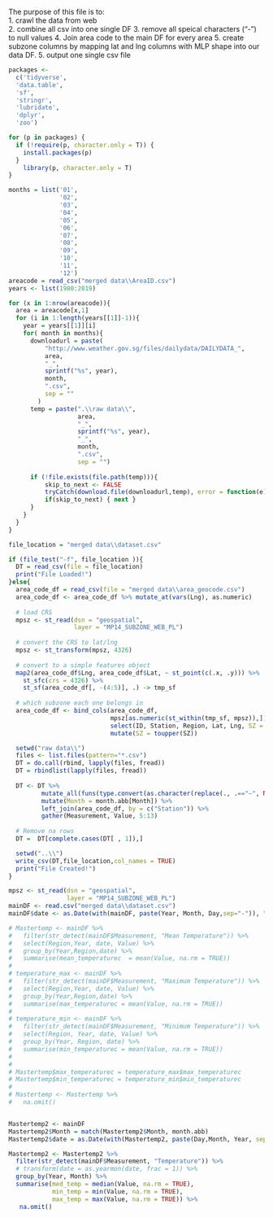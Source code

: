The purpose of this file is to: \
1. crawl the data from web \
2. combine all csv into one single DF
3. remove all speical characters ("-") to null values
4. Join area code to the main DF for every area
5. create subzone columns by mapping lat and lng columns with MLP shape into our data DF.
5. output one single csv file 

```r
packages <-
  c('tidyverse',
  'data.table',
  'sf',
  'stringr',
  'lubridate',
  'dplyr',
  'zoo')

for (p in packages) {
  if (!require(p, character.only = T)) {
    install.packages(p)
  }
    library(p, character.only = T)
}

```


```r
months = list('01',
              '02',
              '03',
              '04',
              '05',
              '06',
              '07',
              '08',
              '09',
              '10',
              '11',
              '12')
areacode = read_csv("merged data\\AreaID.csv")
years <- list(1980:2019)

for (x in 1:nrow(areacode)){
  area = areacode[x,1]
  for (i in 1:length(years[[1]]-1)){
    year = years[[1]][i]
    for( month in months){
      downloadurl = paste(
          "http://www.weather.gov.sg/files/dailydata/DAILYDATA_",
          area,
          "_",
          sprintf("%s", year),
          month,
          ".csv",
          sep = ""
        )
      temp = paste(".\\raw data\\",
                   area,
                   "_",
                   sprintf("%s", year),
                   "_",
                   month,
                   ".csv",
                   sep = "")
      
      if (!file.exists(file.path(temp))){
          skip_to_next <- FALSE
          tryCatch(download.file(downloadurl,temp), error = function(e) { skip_to_next <<- TRUE})
          if(skip_to_next) { next }
      } 
    }
  }
}

```


```r
file_location = "merged data\\dataset.csv"

if (file_test("-f", file_location )){
  DT = read_csv(file = file_location)
  print("File Loaded!")
}else{
  area_code_df = read_csv(file = "merged data\\area_geocode.csv")
  area_code_df <- area_code_df %>% mutate_at(vars(Lng), as.numeric)
  
  # load CRS
  mpsz <- st_read(dsn = "geospatial",
                  layer = "MP14_SUBZONE_WEB_PL")
  
  # convert the CRS to lat/lng
  mpsz <- st_transform(mpsz, 4326)
  
  # convert to a simple features object
  map2(area_code_df$Lng, area_code_df$Lat, ~ st_point(c(.x, .y))) %>%
    st_sfc(crs = 4326) %>%
    st_sf(area_code_df[, -(4:5)], .) -> tmp_sf
  
  # which subzone each one belongs in
  area_code_df <- bind_cols(area_code_df,
                            mpsz[as.numeric(st_within(tmp_sf, mpsz)),]) %>%
                            select(ID, Station, Region, Lat, Lng, SZ = SUBZONE_N) %>%
                            mutate(SZ = toupper(SZ))

  setwd("raw data\\")
  files <- list.files(pattern="*.csv")
  DT = do.call(rbind, lapply(files, fread))
  DT = rbindlist(lapply(files, fread))
  
  DT <- DT %>%
         mutate_all(funs(type.convert(as.character(replace(., .=="—", NA))))) %>%
         mutate(Month = month.abb[Month]) %>%
         left_join(area_code_df, by = c("Station")) %>%
         gather(Measurement, Value, 5:13)
  
  # Remove na rows
  DT =  DT[complete.cases(DT[ , 1]),]

  setwd("..\\")
  write_csv(DT,file_location,col_names = TRUE)
  print("File Created!")
}
```

```r
mpsz <- st_read(dsn = "geospatial",
                layer = "MP14_SUBZONE_WEB_PL")
mainDF <- read.csv("merged data\\dataset.csv")
mainDF$date <- as.Date(with(mainDF, paste(Year, Month, Day,sep="-")), "%Y-%B-%d")
```
```r
# Mastertemp <- mainDF %>%
#   filter(str_detect(mainDF$Measurement, "Mean Temperature")) %>%
#   select(Region,Year, date, Value) %>%
#   group_by(Year,Region,date) %>%
#   summarise(mean_temperaturec  = mean(Value, na.rm = TRUE))
# 
# temperature_max <- mainDF %>%
#   filter(str_detect(mainDF$Measurement, "Maximum Temperature")) %>%
#   select(Region,Year, date, Value) %>%
#   group_by(Year,Region,date) %>%
#   summarise(max_temperaturec = mean(Value, na.rm = TRUE))
# 
# temperature_min <- mainDF %>%
#   filter(str_detect(mainDF$Measurement, "Minimum Temperature")) %>%
#   select(Region, Year, date, Value) %>%
#   group_by(Year, Region, date) %>%
#   summarise(min_temperaturec = mean(Value, na.rm = TRUE))
# 
# 
# Mastertemp$max_temperaturec = temperature_max$max_temperaturec
# Mastertemp$min_temperaturec = temperature_min$min_temperaturec
# 
# Mastertemp <- Mastertemp %>%
#   na.omit()


Mastertemp2 <- mainDF
Mastertemp2$Month = match(Mastertemp2$Month, month.abb)
Mastertemp2$date = as.Date(with(Mastertemp2, paste(Day,Month, Year, sep="-")), "%d-%m-%Y")

Mastertemp2 <- Mastertemp2 %>%
  filter(str_detect(mainDF$Measurement, "Temperature")) %>%
  # transform(date = as.yearmon(date, frac = 1)) %>%
  group_by(Year, Month) %>%
  summarise(med_temp = median(Value, na.rm = TRUE),
            min_temp = min(Value, na.rm = TRUE),
            max_temp = max(Value, na.rm = TRUE)) %>%
   na.omit()
```

